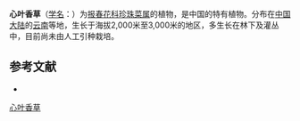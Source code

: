 {{Speciesbox
| name = 心叶香草
| status = 
| status_system = 
| image =
| genus = Lysimachia
| species = cordifolia
| authority = Hand.-Mazz.
}}

'''心叶香草'''（[[学名|学名]]：{{lang|la|''Lysimachia cordifolia''}}）为[[报春花科|报春花科]][[珍珠菜属|珍珠菜属]]的植物，是中国的特有植物。分布在[[中国大陆|中国大陆]]的[[云南|云南]]等地，生长于海拔2,000米至3,000米的地区，多生长在林下及灌丛中，目前尚未由人工引种栽培。

== 参考文献 ==
<div class="references-small">
* {{cite web| url =http://www.bioinfo.cn/db05/KmzwSpecies.php?action=view&id=17489| title =心叶香草| work =《中国高等植物数据库全库》| publisher =中国科学院微生物研究所| author =昆明植物研究所| accessdate =2009-02-25| deadurl =yes| archiveurl =https://web.archive.org/web/20160305052848/http://www.bioinfo.cn/db05/KmzwSpecies.php?action=view&id=17489| archivedate =2016-03-05}}
</div>
{{Taxonbar|from=Q11072061}}

[[Category:珍珠菜属|心叶香草]]


{{植物小作品}}